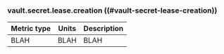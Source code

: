 ### vault.secret.lease.creation ((#vault-secret-lease-creation))

Metric type | Units | Description
----------- | ----- | -----------
BLAH     | BLAH    | BLAH